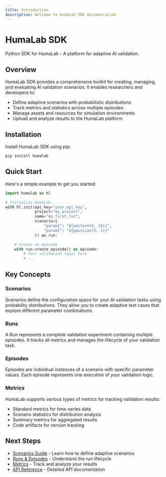 ```yaml
---
title: Introduction
description: Welcome to HumaLab SDK documentation
---
```


# HumaLab SDK

Python SDK for HumaLab - A platform for adaptive AI validation.

## Overview

HumaLab SDK provides a comprehensive toolkit for creating, managing, and evaluating AI validation scenarios. It enables researchers and developers to:

- Define adaptive scenarios with probabilistic distributions
- Track metrics and statistics across multiple episodes
- Manage assets and resources for simulation environments
- Upload and analyze results to the HumaLab platform

## Installation

Install HumaLab SDK using pip:

```bash
pip install humalab
```

## Quick Start

Here's a simple example to get you started:

```python
import humalab as hl

# Initialize HumaLab
with hl.init(api_key="your_api_key",
             project="my_project",
             name="my_first_run",
             scenario={
                 "param1": "${uniform(0, 10)}",
                 "param2": "${gaussian(5, 1)}"
             }) as run:

    # Create an episode
    with run.create_episode() as episode:
        # Your validation logic here
        # ...
```

## Key Concepts

### Scenarios

Scenarios define the configuration space for your AI validation tasks using probability distributions. They allow you to create adaptive test cases that explore different parameter combinations.

### Runs

A Run represents a complete validation experiment containing multiple episodes. It tracks all metrics and manages the lifecycle of your validation task.

### Episodes

Episodes are individual instances of a scenario with specific parameter values. Each episode represents one execution of your validation logic.

### Metrics

HumaLab supports various types of metrics for tracking validation results:
- Standard metrics for time-series data
- Scenario statistics for distribution analysis
- Summary metrics for aggregated results
- Code artifacts for version tracking

## Next Steps

- [Scenarios Guide](/docs/scenarios) - Learn how to define adaptive scenarios
- [Runs & Episodes](/docs/runs) - Understand the run lifecycle
- [Metrics](/docs/metrics) - Track and analyze your results
- [API Reference](/docs/api) - Detailed API documentation
